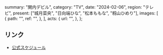   summary: "関内デビル",
  category: "TV",
  date: "2024-02-06",
  region: "テレビ",
  present: ["城月菜央", "日向端ひな", "松本ももな", "籾山ひめり"],
  images: [
    {
      path: "",
      ref: "",
    },
  ],
  acts: {
    url: "",
  },
};

## リンク

- [公式スケジュール](https://takanenonadeshiko.jp/?p=1723)
